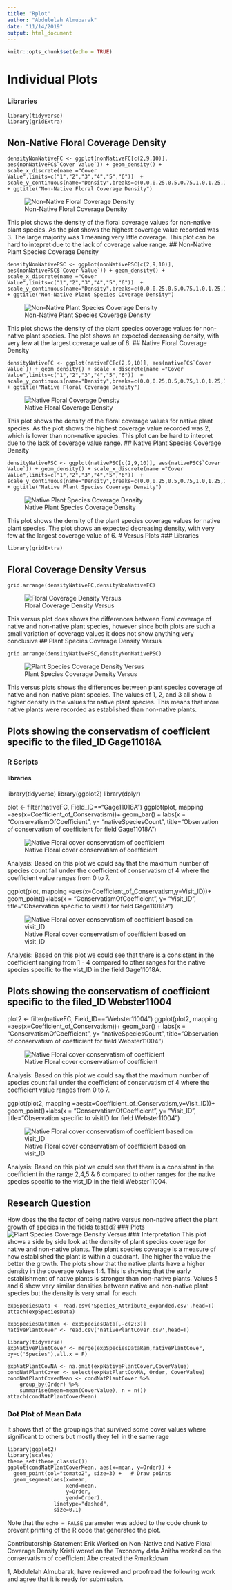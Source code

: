 ---
title: "Rplot"
author: "Abdulelah Almubarak"
date: "11/14/2019"
output: html_document
---

```{r setup, include=FALSE}
knitr::opts_chunk$set(echo = TRUE)
```

# Individual Plots
### Libraries
```
library(tidyverse)
library(gridExtra)
```
## Non-Native Floral Coverage Density
```
densityNonNativeFC <- ggplot(nonNativeFC[c(2,9,10)], aes(nonNativeFC$`Cover Value`)) + geom_density() + scale_x_discrete(name ="Cover Value",limits=c("1","2","3","4","5","6"))  + scale_y_continuous(name="Density",breaks=c(0.0,0.25,0.5,0.75,1.0,1.25,1.5,1.75,2.0)) + ggtitle("Non-Native Floral Coverage Density")
```
![Non-Native Floral Coverage Density](NonNativeFloralCoverageDensity.png)

This plot shows the density of the floral coverage values for non-native plant species. As the plot shows the highest coverage value recorded was 3. The large majority was 1 meaning very little coverage. This plot can be hard to intepret due to the lack of coverage value range.
## Non-Native Plant Species Coverage Density
```
densityNonNativePSC <- ggplot(nonNativePSC[c(2,9,10)], aes(nonNativePSC$`Cover Value`)) + geom_density() + scale_x_discrete(name ="Cover Value",limits=c("1","2","3","4","5","6"))  + scale_y_continuous(name="Density",breaks=c(0.0,0.25,0.5,0.75,1.0,1.25,1.5,1.75,2.0)) + ggtitle("Non-Native Plant Species Coverage Density")
```
![Non-Native Plant Species Coverage Density](NonNativePlantSpeciesCoverageDensity.png)

This plot shows the density of the plant species coverage values for non-native plant species. The plot shows an expected decreasing density, with very few at the largest coverage value of 6.
## Native Floral Coverage Density
```
densityNativeFC <- ggplot(nativeFC[c(2,9,10)], aes(nativeFC$`Cover Value`)) + geom_density() + scale_x_discrete(name ="Cover Value",limits=c("1","2","3","4","5","6"))  + scale_y_continuous(name="Density",breaks=c(0.0,0.25,0.5,0.75,1.0,1.25,1.5,1.75,2.0)) + ggtitle("Native Floral Coverage Density")
```
![Native Floral Coverage Density](NativeFloralCoverageDensity.png)

This plot shows the density of the floral coverage values for native plant species. As the plot shows the highest coverage value recorded was 2, which is lower than non-native species. This plot can be hard to intepret due to the lack of coverage value range.
## Native Plant Species Coverage Density
```
densityNativePSC <- ggplot(nativePSC[c(2,9,10)], aes(nativePSC$`Cover Value`)) + geom_density() + scale_x_discrete(name ="Cover Value",limits=c("1","2","3","4","5","6"))  + scale_y_continuous(name="Density",breaks=c(0.0,0.25,0.5,0.75,1.0,1.25,1.5,1.75,2.0)) + ggtitle("Native Plant Species Coverage Density")
```
![Native Plant Species Coverage Density](NativePlantSpeciesCoverageDensity.png)

This plot shows the density of the plant species coverage values for native plant species. The plot shows an expected decreasing density, with very few at the largest coverage value of 6.
# Versus Plots
### Libraries
```
library(gridExtra)
```
## Floral Coverage Density Versus
```
grid.arrange(densityNativeFC,densityNonNativeFC)
```
![Floral Coverage Density Versus](FloralCoverageDensityVersus.png)

This versus plot does shows the differences between floral coverage of native and non-native plant species, however since both plots are such a small variation of coverage values it does not show anything very conclusive
## Plant Species Coverage Density Versus
```
grid.arrange(densityNativePSC,densityNonNativePSC)
```
![Plant Species Coverage Density Versus](PlantSpeciesCoverageDensityVersus.png)

This versus plots shows the differences between plant species coverage of native and non-native plant species. The values of 1, 2, and 3 all show a higher density in the values for native plant species. This means that more native plants were recorded as established than non-native plants.

## Plots showing the conservatism of coefficient specific to the filed_ID Gage11018A


### R Scripts

#### libraries
library(tidyverse)
library(ggplot2)
library(dplyr)


plot <- filter(nativeFC, Field_ID=="Gage11018A")
ggplot(plot, mapping =aes(x=Coefficient_of_Conservatism))+ geom_bar() + labs(x = "ConservatismOfCoefficient", y= "nativeSpeciesCount", title="Observation of conservatism of coefficient for field Gage11018A")

![Native Floral cover conservatism of coefficient](rplot_1.png)

Analysis:
Based on this plot we could say that the maximum number of species count fall under the coefficient of conservatism of 4 where the coefficient value ranges from 0 to 7.

ggplot(plot, mapping =aes(x=Coefficient_of_Conservatism,y=Visit_ID))+ geom_point()+labs(x = "ConservatismOfCoefficient", y= "Visit_ID", title="Observation specific to visitID for field Gage11018A")

![Native Floral cover conservatism of coefficient based on visit_ID](rplot_2.png)

Analysis:
Based on this plot we could see that there is a consistent in the coefficient ranging from 1 - 4 compared to other ranges for the native species specific to the vist_ID in the field Gage11018A.

## Plots showing the conservatism of coefficient specific to the filed_ID Webster11004

plot2 <- filter(nativeFC, Field_ID=="Webster11004")
ggplot(plot2, mapping =aes(x=Coefficient_of_Conservatism))+ geom_bar() + labs(x = "ConservatismOfCoefficient", y= "nativeSpeciesCount", title="Observation of conservatism of coefficient for field Webster11004")

![Native Floral cover conservatism of coefficient](rplot_3.png)

Analysis:
Based on this plot we could say that the maximum number of species count fall under the coefficient of conservatism of 4 where the coefficient value ranges from 0 to 7.

ggplot(plot2, mapping =aes(x=Coefficient_of_Conservatism,y=Visit_ID))+ geom_point()+labs(x = "ConservatismOfCoefficient", y= "Visit_ID", title="Observation specific to visitID for field Webster11004")

![Native Floral cover conservatism of coefficient based on visit_ID](rplot_4.png)

Analysis:
Based on this plot we could see that there is a consistent in the coefficient in the range 2,4,5 & 6 compared to other ranges for the native species specific to the vist_ID in the field Webster11004.


## Research Question
How does the the factor of being native versus non-native affect the plant growth of species in the fields tested?
### Plots
![Plant Species Coverage Density Versus](PlantSpeciesCoverageDensityVersus.png)
### Interpretation
This plot shows a side by side look at the density of plant species coverage for native and non-native plants. The plant species coverage is a measure of how established the plant is within a quadrant. The higher the value the better the growth. The plots show that the native plants have a higher density in the coverage values 1:4. This is showing that the early establishment of native plants is stronger than non-native plants. Values 5 and 6 show very similar densities between native and non-native plant species but the density is very small for each.

```
expSpeciesData <- read.csv('Species_Attribute_expanded.csv',head=T)
attach(expSpeciesData)
```

```
expSpeciesDataRem <- expSpeciesData[,-c(2:3)]
nativePlantCover <- read.csv('nativePlantCover.csv',head=T)
```

```
library(tidyverse)
expNativePlantCover <- merge(expSpeciesDataRem,nativePlantCover, by=c('Species'),all.x = F)
```
``` 
expNatPlantCovNA <- na.omit(expNativePlantCover,CoverValue)
condNatPlantCover <- select(expNatPlantCovNA, Order, CoverValue)
condNatPlantCoverMean <- condNatPlantCover %>%
    group_by(Order) %>%
    summarise(mean=mean(CoverValue), n = n())
attach(condNatPlantCoverMean)   
```
 
###  Dot Plot of Mean Data

It shows that of the groupings that survived some cover values where significant to others but mostly they fell in the same rage

```
library(ggplot2)
library(scales)
theme_set(theme_classic())
ggplot(condNatPlantCoverMean, aes(x=mean, y=Order)) + 
  geom_point(col="tomato2", size=3) +   # Draw points
  geom_segment(aes(x=mean, 
                   xend=mean, 
                   y=Order, 
                   yend=Order), 
               linetype="dashed", 
               size=0.1) 
```
Note that the `echo = FALSE` parameter was added to the code chunk to prevent printing of the R code that generated the plot.

Contributorship Statement
Erik Worked on Non-Native and Native Floral Coverage Density
Kristi wored on the Taxonomy data 
Anitha worked on the conservatism of coefficient
Abe created the Rmarkdown 

1, Abdulelah Almubarak, have reviewed and proofread the following work and agree that it is ready for submission.
